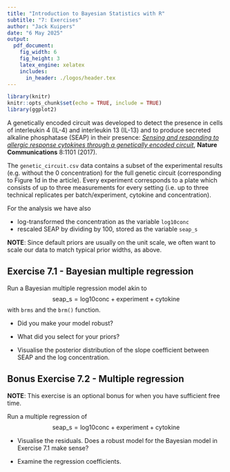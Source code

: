 ---
title: "Introduction to Bayesian Statistics with R"
subtitle: "7: Exercises"
author: "Jack Kuipers"
date: "6 May 2025"
output:
  pdf_document:
    fig_width: 6
    fig_height: 3
    latex_engine: xelatex
    includes:
      in_header: ./logos/header.tex
---

```{r setup, include=FALSE}
library(knitr)
knitr::opts_chunk$set(echo = TRUE, include = TRUE)
library(ggplot2)
```

A genetically encoded circuit was developed to detect the presence in cells of interleukin 4 (IL-4) and interleukin 13 (IL-13) and to produce secreted alkaline phosphatase (SEAP) in their presence: [*Sensing and responding to allergic response cytokines through a genetically encoded circuit*](https://www.nature.com/articles/s41467-017-01211-1), **Nature Communications** 8:1101 (2017).

The `genetic_circuit.csv` data contains a subset of the experimental results (e.g. without the 0 concentration) for the full genetic circuit (corresponding to Figure 1d in the article). Every experiment corresponds to a plate which consists of up to three measurements for every setting (i.e. up to three technical replicates per batch/experiment, cytokine and concentration).

For the analysis we have also 

* log-transformed the concentration as the variable `log10conc`
* rescaled SEAP by dividing by 100, stored as the variable `seap_s`

**NOTE**: Since default priors are usually on the unit scale, we often want to scale our data to match typical prior widths, as above.

## Exercise 7.1 - Bayesian multiple regression

Run a Bayesian multiple regression model akin to
$$
\text{seap\_s} = \text{log10conc} + \text{experiment} + \text{cytokine}
$$
with `brms` and the `brm()` function.

* Did you make your model robust?

* What did you select for your priors?

* Visualise the posterior distribution of the slope coefficient between SEAP and the log concentration.


## Bonus Exercise 7.2 - Multiple regression

**NOTE**: This exercise is an optional bonus for when you have sufficient free time.

Run a multiple regression of
$$
\text{seap\_s} = \text{log10conc} + \text{experiment} + \text{cytokine}
$$


* Visualise the residuals. Does a robust model for the Bayesian model in Exercise 7.1 make sense?

* Examine the regression coefficients.
